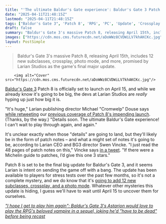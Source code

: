 ```yaml
---
title: "'The ultimate Baldur's Gate experience': Baldur's Gate 3 Patch 8 is 'huge' and has '48 pages of patch notes'"
date: "2025-04-11T21:48:15Z"
lastmod: "2025-04-11T21:48:15Z"
tags: ["Baldur's Gate 3", 'Patch 8', 'RPG', 'PC', 'Update', 'Crossplay', 'Photo Mode', 'Subclasses']
draft: false
summary: "Baldur's Gate 3's massive Patch 8, releasing April 15th, includes 12 new subclasses, crossplay, photo mode, and more,  promised by Larian Studios as the game's final major update."
images: ["https://cdn.mos.cms.futurecdn.net/aDoWWz8CVDWiLV7khAKCKc.jpg"]
layout: PostSimple
---
```

> Baldur's Gate 3's massive Patch 8, releasing April 15th, includes 12 new subclasses, crossplay, photo mode, and more,  promised by Larian Studios as the game's final major update.


        <img alt="Cover" src="https://cdn.mos.cms.futurecdn.net/aDoWWz8CVDWiLV7khAKCKc.jpg"/>
        
[Baldur's Gate 3](https://www.gamesradar.com/baldurs-gate-3-guide/) Patch 8 is officially set to launch on April 15, and while we already know it's going to be big, the devs at Larian Studios are *really* hyping up just how big it is.

"It's huge," Larian publishing director Michael "Cromwelp" Douse says [while retweeting](https://x.com/Cromwelp/status/1910786910450024559) our [previous coverage of Patch 8's impending launch](https://www.gamesradar.com/games/baldur-s-gate/baldurs-gate-3s-long-awaited-patch-8-finally-releases-next-week-as-the-d-and-d-rpg-gets-12-new-subclasses-a-photo-mode-and-more-in-its-final-update/). (Thanks, by the way.) "Details soon. The ultimate Baldur's Gate experience! I can't wait to play through again, and again."

It's unclear exactly when those "details" are going to land, but they'll likely be in the form of patch notes – and what a might set of notes it's going to be, according to Larian CEO and BG3 director Swen Vincke. "I just read the 48 pages of patch notes on this," Vincke says [in a tweet](https://x.com/LarAtLarian/status/1910725718226448796). "If there were a Michelin guide to patches, I’d give this one 3 stars."

Patch 8 is set to be the final big update for Baldur's Gate 3, and it seems Larian is intent on sending the game off with a bang. The update has been available to players for stress tests over the past few months, so it's not a complete mystery, and we do know that it's [going to add 12 new subclasses, crossplay, and a photo mode](https://www.gamesradar.com/games/baldur-s-gate/larian-wasnt-kidding-when-it-said-its-not-quite-done-baldurs-gate-3-update-will-add-12-new-subclasses-crossplay-photo-mode-and-more-next-year/). Whatever other mysteries this update is hiding, I guess we'll have to wait until April 15 to uncover them for ourselves.

[<em>"I hope I get to play him again": Baldur's Gate 3's Astarion would love to play the RPG's beloved vampire in a sequel, joking he'd "have to be dead" before being recast</em>](https://www.gamesradar.com/games/baldur-s-gate/i-hope-i-get-to-play-him-again-baldurs-gate-3s-astarion-would-love-to-play-the-rpgs-beloved-vampire-in-a-sequel-joking-hed-have-to-be-dead-before-being-recast/)
        